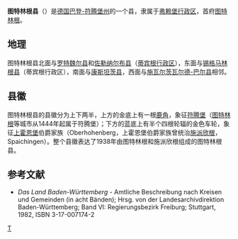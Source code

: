 {{德国县级行政单位
| 县徽图 = file:Wappen Landkreis Tuttlingen.svg
| 在德国内的位置图 = Image:Lage des Landkreises Tuttlingen in Deutschland.png
| 所属联邦州 = 巴登-符腾堡州
| 所属行政区 = 弗赖堡行政区
| 首府 = 图特林根
| 面积 = 734.35
| 人口 = 140,766
| 统计时间 = 2019年12月31日
| 人口密度 = 190
| 汽车牌号 = TUT
| 下设城镇 = 6个市、29个镇
| 政府地址 = Bahnhofstraße 100<br/>78532 Tuttlingen
| 政府网站 = www.landkreis-tuttlingen.de
| 在州内的位置图 = Image:Baden_wuerttemberg_tut.png
|}}

'''图特林根县'''（{{Lang-de|Landkreis Tuttlingen}}）是[[德国|德国]][[巴登-符腾堡州|巴登-符腾堡州]]的一个县，隶属于[[弗赖堡行政区|弗赖堡行政区]]，首府[[图特林根|图特林根]]。

== 地理 ==
图特林根县北面与[[罗特魏尔县|罗特魏尔县]]和[[佐勒纳尔布县|佐勒纳尔布县]]（[[蒂宾根行政区|蒂宾根行政区]]），东面与[[锡格马林根县|锡格马林根县]]（蒂宾根行政区），南面与[[康斯坦茨县|康斯坦茨县]]，西面与[[施瓦尔茨瓦尔德-巴尔县|施瓦尔茨瓦尔德-巴尔县]]相邻。

== 县徽 ==
图特林根县的县徽分为上下两半，上方的金底上有一根[[鹿角|鹿角]]，象征[[符腾堡|符腾堡]]（[[图特林根|图特林根]]等城市从1444年起属于符腾堡）；下方的蓝底上有半个四根轮辐的金色车轮，象征[[上霍恩堡|上霍恩堡]]伯爵家族（Oberhohenberg，上霍恩堡伯爵家族曾统治[[施派欣根|施派欣根]]，Spaichingen）。整个县徽表达了1938年由图特林根和施派欣根组成的图特林根县。

==参考文献==
<div class="references-small">
* ''Das Land Baden-Württemberg'' - Amtliche Beschreibung nach Kreisen und Gemeinden (in acht Bänden); Hrsg. von der Landesarchivdirektion Baden-Württemberg; Band VI: Regierungsbezirk Freiburg; Stuttgart, 1982, ISBN 3-17-007174-2
</div>
{{巴登-符腾堡州行政区划}}
{{Authority control}}

[[Category:巴登-符腾堡州的县|T]]